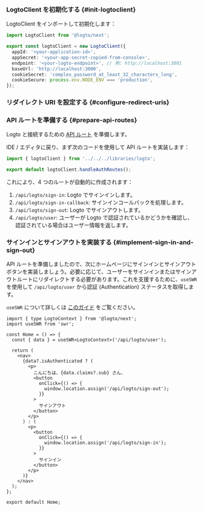 
### LogtoClient を初期化する \{#init-logtoclient}

LogtoClient をインポートして初期化します：

```ts title="libraries/logto.ts"
import LogtoClient from '@logto/next';

export const logtoClient = new LogtoClient({
  appId: '<your-application-id>',
  appSecret: '<your-app-secret-copied-from-console>',
  endpoint: '<your-logto-endpoint>', // 例: http://localhost:3001
  baseUrl: 'http://localhost:3000',
  cookieSecret: 'complex_password_at_least_32_characters_long',
  cookieSecure: process.env.NODE_ENV === 'production',
});
```

### リダイレクト URI を設定する \{#configure-redirect-uris}

<SignInFlowSummary />

<AssumingUrl />

<WebConfigureRedirectUris redirectUri="http://localhost:3000/api/logto/sign-in-callback" />

### API ルートを準備する \{#prepare-api-routes}

Logto と接続するための [API ルート](https://nextjs.org/docs/pages/building-your-application/routing/api-routes) を準備します。

IDE / エディタに戻り、まず次のコードを使用して API ルートを実装します：

```ts title="pages/api/logto/[action].ts"
import { logtoClient } from '../../../libraries/logto';

export default logtoClient.handleAuthRoutes();
```

これにより、4 つのルートが自動的に作成されます：

1. `/api/logto/sign-in`: Logto でサインインします。
2. `/api/logto/sign-in-callback`: サインインコールバックを処理します。
3. `/api/logto/sign-out`: Logto でサインアウトします。
4. `/api/logto/user`: ユーザーが Logto で認証されているかどうかを確認し、認証されている場合はユーザー情報を返します。

### サインインとサインアウトを実装する \{#implement-sign-in-and-sign-out}

API ルートを準備しましたので、次にホームページにサインインとサインアウトボタンを実装しましょう。必要に応じて、ユーザーをサインインまたはサインアウトルートにリダイレクトする必要があります。これを支援するために、`useSWR` を使用して `/api/logto/user` から認証 (Authentication) ステータスを取得します。

`useSWR` について詳しくは [このガイド](https://swr.vercel.app/docs/getting-started) をご覧ください。

```tsx title="/pages/index.tsx"
import { type LogtoContext } from '@logto/next';
import useSWR from 'swr';

const Home = () => {
  const { data } = useSWR<LogtoContext>('/api/logto/user');

  return (
    <nav>
      {data?.isAuthenticated ? (
        <p>
          こんにちは、{data.claims?.sub} さん、
          <button
            onClick={() => {
              window.location.assign('/api/logto/sign-out');
            }}
          >
            サインアウト
          </button>
        </p>
      ) : (
        <p>
          <button
            onClick={() => {
              window.location.assign('/api/logto/sign-in');
            }}
          >
            サインイン
          </button>
        </p>
      )}
    </nav>
  );
};

export default Home;
```

<Checkpoint />
